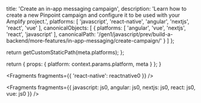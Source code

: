 
  title: 'Create an in-app messaging campaign',
  description: 'Learn how to create a new Pinpoint campaign and configure it to be used with your Amplify project.',
  platforms: [
    'javascript',
    'react-native',
    'angular',
    'nextjs',
    'react',
    'vue'
  ],
  canonicalObjects: [
    {
      platforms: [
        'angular',
        'vue',
        'nextjs',
        'react',
        'javascript'
      ],
      canonicalPath: '/gen1/javascript/prev/build-a-backend/more-features/in-app-messaging/create-campaign/'
    }
  ]
};

  return getCustomStaticPath(meta.platforms);
};

  return {
    props: {
      platform: context.params.platform,
      meta
    }
  };
}


<Fragments fragments={{ 'react-native': reactnative0 }} />


<Fragments
  fragments={{
    javascript: js0,
    angular: js0,
    nextjs: js0,
    react: js0,
    vue: js0
  }}
/>
